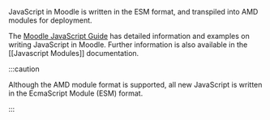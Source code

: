 JavaScript in Moodle is written in the ESM format, and transpiled into AMD modules for deployment.

The [Moodle JavaScript Guide](../../guides/javascript) has detailed information and examples on writing JavaScript in Moodle. Further information is also available in the [[Javascript Modules]] documentation.

:::caution

Although the AMD module format is supported, all new JavaScript is written in the EcmaScript Module (ESM) format.

:::
